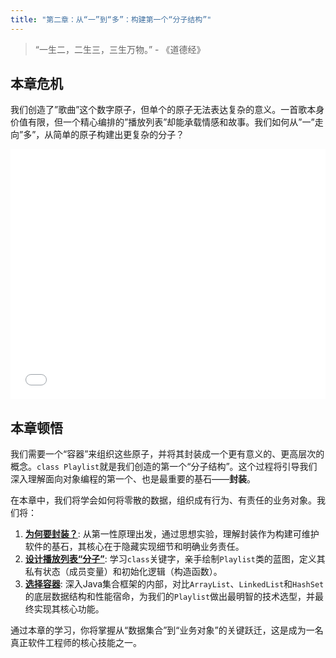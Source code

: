 ```yaml
---
title: "第二章：从“一”到“多”：构建第一个“分子结构”"
---
```


> "一生二，二生三，三生万物。" - 《道德经》

## 本章危机

我们创造了"歌曲"这个数字原子，但单个的原子无法表达复杂的意义。一首歌本身价值有限，但一个精心编排的"播放列表"却能承载情感和故事。我们如何从"一"走向"多"，从简单的原子构建出更复杂的分子？

::: {.video-container}
<iframe src="//player.bilibili.com/player.html?bvid=BV1WUhCztEaJ&page=1" scrolling="no" border="0" frameborder="no" framespacing="0" allowfullscreen="true" width="100%" height="400"></iframe>
:::

## 本章顿悟

我们需要一个“容器”来组织这些原子，并将其封装成一个更有意义的、更高层次的概念。`class Playlist`就是我们创造的第一个“分子结构”。这个过程将引导我们深入理解面向对象编程的第一个、也是最重要的基石——**封装**。

在本章中，我们将学会如何将零散的数据，组织成有行为、有责任的业务对象。我们将：

1.  **[为何要封装？](./01-why-encapsulation.qmd)**: 从第一性原理出发，通过思想实验，理解封装作为构建可维护软件的基石，其核心在于隐藏实现细节和明确业务责任。
2.  **[设计播放列表“分子”](./02-molecular-design.qmd)**: 学习`class`关键字，亲手绘制`Playlist`类的蓝图，定义其私有状态（成员变量）和初始化逻辑（构造函数）。
3.  **[选择容器](./03-collection-choice.qmd)**: 深入Java集合框架的内部，对比`ArrayList`、`LinkedList`和`HashSet`的底层数据结构和性能宿命，为我们的`Playlist`做出最明智的技术选型，并最终实现其核心功能。

通过本章的学习，你将掌握从“数据集合”到“业务对象”的关键跃迁，这是成为一名真正软件工程师的核心技能之一。 